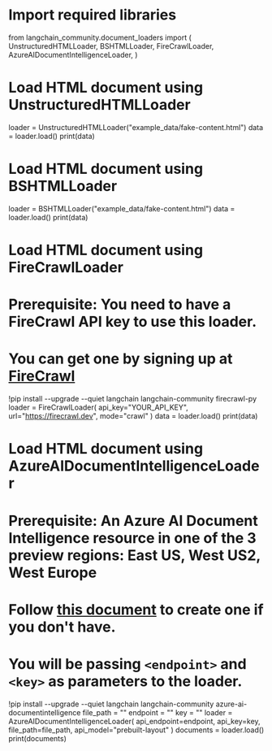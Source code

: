 # Import required libraries
from langchain_community.document_loaders import (
    UnstructuredHTMLLoader,
    BSHTMLLoader,
    FireCrawlLoader,
    AzureAIDocumentIntelligenceLoader,
)

# Load HTML document using UnstructuredHTMLLoader
loader = UnstructuredHTMLLoader("example_data/fake-content.html")
data = loader.load()
print(data)

# Load HTML document using BSHTMLLoader
loader = BSHTMLLoader("example_data/fake-content.html")
data = loader.load()
print(data)

# Load HTML document using FireCrawlLoader
# Prerequisite: You need to have a FireCrawl API key to use this loader.
# You can get one by signing up at [FireCrawl](https://firecrawl.dev/?ref=langchain)
!pip install --upgrade --quiet  langchain langchain-community firecrawl-py
loader = FireCrawlLoader(
    api_key="YOUR_API_KEY", url="https://firecrawl.dev", mode="crawl"
)
data = loader.load()
print(data)

# Load HTML document using AzureAIDocumentIntelligenceLoader
# Prerequisite: An Azure AI Document Intelligence resource in one of the 3 preview regions: **East US**, **West US2**, **West Europe**
# Follow [this document](https://learn.microsoft.com/azure/ai-services/document-intelligence/create-document-intelligence-resource?view=doc-intel-4.0.0) to create one if you don't have.
# You will be passing `<endpoint>` and `<key>` as parameters to the loader.
!pip install --upgrade --quiet  langchain langchain-community azure-ai-documentintelligence
file_path = "<filepath>"
endpoint = "<endpoint>"
key = "<key>"
loader = AzureAIDocumentIntelligenceLoader(
    api_endpoint=endpoint, api_key=key, file_path=file_path, api_model="prebuilt-layout"
)
documents = loader.load()
print(documents)
